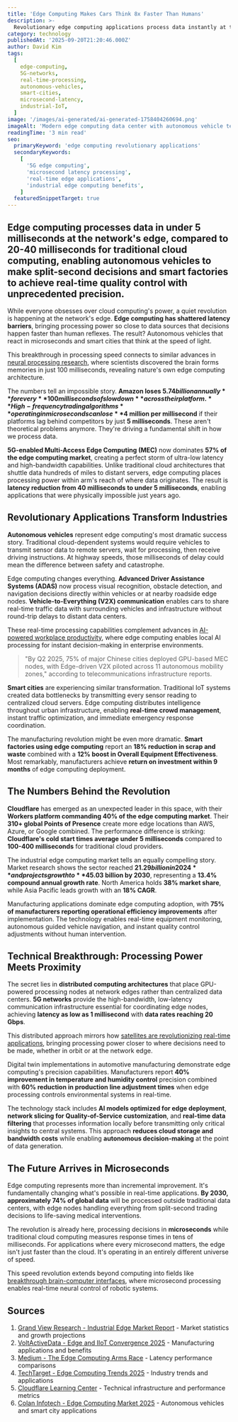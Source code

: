 ```yaml
---
title: 'Edge Computing Makes Cars Think 8x Faster Than Humans'
description: >-
  Revolutionary edge computing applications process data instantly at the source, transforming autonomous vehicles, smart cities, and real-time AI with microsecond response times that make cloud computing look glacially slow.
category: technology
publishedAt: '2025-09-20T21:20:46.000Z'
author: David Kim
tags:
  [
    edge-computing,
    5G-networks,
    real-time-processing,
    autonomous-vehicles,
    smart-cities,
    microsecond-latency,
    industrial-IoT,
  ]
image: '/images/ai-generated/ai-generated-1758404260694.png'
imageAlt: 'Modern edge computing data center with autonomous vehicle technology and smart city infrastructure showing real-time processing capabilities'
readingTime: '3 min read'
seo:
  primaryKeyword: 'edge computing revolutionary applications'
  secondaryKeywords:
    [
      '5G edge computing',
      'microsecond latency processing',
      'real-time edge applications',
      'industrial edge computing benefits',
    ]
  featuredSnippetTarget: true
---
```


## Edge computing processes data in **under 5 milliseconds** at the network's edge, compared to **20-40 milliseconds** for traditional cloud computing, enabling autonomous vehicles to make split-second decisions and smart factories to achieve real-time quality control with unprecedented precision.

While everyone obsesses over cloud computing's power, a quiet revolution is happening at the network's edge. **Edge computing has shattered latency barriers**, bringing processing power so close to data sources that decisions happen faster than human reflexes. The result? Autonomous vehicles that react in microseconds and smart cities that think at the speed of light.

This breakthrough in processing speed connects to similar advances in [neural processing research](/psychology/memory-formation-breakthrough-100-milliseconds-2025-09-20), where scientists discovered the brain forms memories in just 100 milliseconds, revealing nature's own edge computing architecture.

The numbers tell an impossible story. **Amazon loses $5.74 billion annually** for every **100 milliseconds of slowdown** across their platform. **High-frequency trading algorithms** operating in microseconds can lose **$4 million per millisecond** if their platforms lag behind competitors by just **5 milliseconds**. These aren't theoretical problems anymore. They're driving a fundamental shift in how we process data.

**5G-enabled Multi-Access Edge Computing (MEC)** now dominates **57% of the edge computing market**, creating a perfect storm of ultra-low latency and high-bandwidth capabilities. Unlike traditional cloud architectures that shuttle data hundreds of miles to distant servers, edge computing places processing power within arm's reach of where data originates. The result is **latency reduction from 40 milliseconds to under 5 milliseconds**, enabling applications that were physically impossible just years ago.

## Revolutionary Applications Transform Industries

**Autonomous vehicles** represent edge computing's most dramatic success story. Traditional cloud-dependent systems would require vehicles to transmit sensor data to remote servers, wait for processing, then receive driving instructions. At highway speeds, those milliseconds of delay could mean the difference between safety and catastrophe.

Edge computing changes everything. **Advanced Driver Assistance Systems (ADAS)** now process visual recognition, obstacle detection, and navigation decisions directly within vehicles or at nearby roadside edge nodes. **Vehicle-to-Everything (V2X) communication** enables cars to share real-time traffic data with surrounding vehicles and infrastructure without round-trip delays to distant data centers.

These real-time processing capabilities complement advances in [AI-powered workplace productivity](/technology/ai-agents-workplace-productivity-2025), where edge computing enables local AI processing for instant decision-making in enterprise environments.

> "By Q2 2025, 75% of major Chinese cities deployed GPU-based MEC nodes, with Edge-driven V2X piloted across 11 autonomous mobility zones," according to telecommunications infrastructure reports.

**Smart cities** are experiencing similar transformation. Traditional IoT systems created data bottlenecks by transmitting every sensor reading to centralized cloud servers. Edge computing distributes intelligence throughout urban infrastructure, enabling **real-time crowd management**, instant traffic optimization, and immediate emergency response coordination.

The manufacturing revolution might be even more dramatic. **Smart factories using edge computing** report an **18% reduction in scrap and waste** combined with a **12% boost in Overall Equipment Effectiveness**. Most remarkably, manufacturers achieve **return on investment within 9 months** of edge computing deployment.

## The Numbers Behind the Revolution

**Cloudflare** has emerged as an unexpected leader in this space, with their **Workers platform commanding 40% of the edge computing market**. Their **310+ global Points of Presence** create more edge locations than AWS, Azure, or Google combined. The performance difference is striking: **Cloudflare's cold start times average under 5 milliseconds** compared to **100-400 milliseconds** for traditional cloud providers.

The industrial edge computing market tells an equally compelling story. Market research shows the sector reached **$21.29 billion in 2024** and projects growth to **$45.03 billion by 2030**, representing a **13.4% compound annual growth rate**. North America holds **38% market share**, while Asia Pacific leads growth with an **18% CAGR**.

Manufacturing applications dominate edge computing adoption, with **75% of manufacturers reporting operational efficiency improvements** after implementation. The technology enables real-time equipment monitoring, autonomous guided vehicle navigation, and instant quality control adjustments without human intervention.

## Technical Breakthrough: Processing Power Meets Proximity

The secret lies in **distributed computing architectures** that place GPU-powered processing nodes at network edges rather than centralized data centers. **5G networks** provide the high-bandwidth, low-latency communication infrastructure essential for coordinating edge nodes, achieving **latency as low as 1 millisecond** with **data rates reaching 20 Gbps**.

This distributed approach mirrors how [satellites are revolutionizing real-time applications](/space/satellites-revolutionizing-agriculture-wildlife-archaeology-20250920), bringing processing power closer to where decisions need to be made, whether in orbit or at the network edge.

Digital twin implementations in automotive manufacturing demonstrate edge computing's precision capabilities. Manufacturers report **40% improvement in temperature and humidity control** precision combined with **60% reduction in production line adjustment times** when edge processing controls environmental systems in real-time.

The technology stack includes **AI models optimized for edge deployment**, **network slicing for Quality-of-Service customization**, and **real-time data filtering** that processes information locally before transmitting only critical insights to central systems. This approach **reduces cloud storage and bandwidth costs** while enabling **autonomous decision-making** at the point of data generation.

## The Future Arrives in Microseconds

Edge computing represents more than incremental improvement. It's fundamentally changing what's possible in real-time applications. **By 2030, approximately 74% of global data** will be processed outside traditional data centers, with edge nodes handling everything from split-second trading decisions to life-saving medical interventions.

The revolution is already here, processing decisions in **microseconds** while traditional cloud computing measures response times in tens of milliseconds. For applications where every microsecond matters, the edge isn't just faster than the cloud. It's operating in an entirely different universe of speed.

This speed revolution extends beyond computing into fields like [breakthrough brain-computer interfaces](/technology/ucla-brain-chip-paralyzed-patients-4x-faster), where microsecond processing enables real-time neural control of robotic systems.

## Sources

1. [Grand View Research - Industrial Edge Market Report](https://www.grandviewresearch.com/industry-analysis/industrial-edge-market-report) - Market statistics and growth projections
2. [VoltActiveData - Edge and IIoT Convergence 2025](https://www.voltactivedata.com/blog/2024/11/how-edge-and-iiot-will-converge-in-2025/) - Manufacturing applications and benefits
3. [Medium - The Edge Computing Arms Race](https://medium.com/@adarsh0011/the-edge-computing-arms-race-why-your-app-is-too-slow-8c0cdc75ccd4) - Latency performance comparisons
4. [TechTarget - Edge Computing Trends 2025](https://www.techtarget.com/searchcio/tip/Top-edge-computing-trends-to-watch-in-2020) - Industry trends and applications
5. [Cloudflare Learning Center](https://www.cloudflare.com/learning/serverless/glossary/what-is-edge-computing/) - Technical infrastructure and performance metrics
6. [Colan Infotech - Edge Computing Market 2025](https://colaninfotech.com/blog/edge-computing-market-2025/) - Autonomous vehicles and smart city applications
